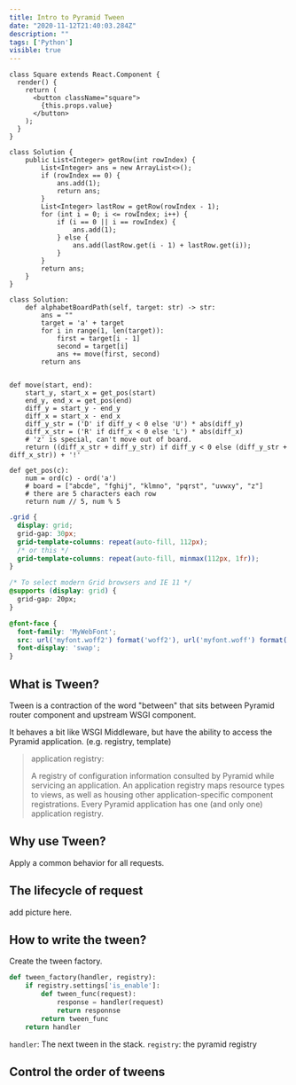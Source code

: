 ```yaml
---
title: Intro to Pyramid Tween 
date: "2020-11-12T21:40:03.284Z"
description: ""
tags: ['Python']
visible: true 
---
```

```jsx{5}
class Square extends React.Component {
  render() {
    return (
      <button className="square">
        {this.props.value}
      </button>
    );
  }
}
```

```java{1,4-6}
class Solution {
    public List<Integer> getRow(int rowIndex) {
        List<Integer> ans = new ArrayList<>(); 
        if (rowIndex == 0) {
            ans.add(1);
            return ans;
        }
        List<Integer> lastRow = getRow(rowIndex - 1);
        for (int i = 0; i <= rowIndex; i++) {
            if (i == 0 || i == rowIndex) {
                ans.add(1);
            } else {
                ans.add(lastRow.get(i - 1) + lastRow.get(i));
            }
        }
        return ans;
    }
}
```

```python{1,4-6}
class Solution:
    def alphabetBoardPath(self, target: str) -> str:
        ans = ""
        target = 'a' + target
        for i in range(1, len(target)):
            first = target[i - 1]
            second = target[i]
            ans += move(first, second)
        return ans
            
            
def move(start, end):
    start_y, start_x = get_pos(start)
    end_y, end_x = get_pos(end)
    diff_y = start_y - end_y
    diff_x = start_x - end_x
    diff_y_str = ('D' if diff_y < 0 else 'U') * abs(diff_y)
    diff_x_str = ('R' if diff_x < 0 else 'L') * abs(diff_x)
    # 'z' is special, can't move out of board.
    return ((diff_x_str + diff_y_str) if diff_y < 0 else (diff_y_str + diff_x_str)) + '!'
        
def get_pos(c):
    num = ord(c) - ord('a')
    # board = ["abcde", "fghij", "klmno", "pqrst", "uvwxy", "z"]
    # there are 5 characters each row
    return num // 5, num % 5
```

```css
.grid {
  display: grid;
  grid-gap: 30px;
  grid-template-columns: repeat(auto-fill, 112px);
  /* or this */
  grid-template-columns: repeat(auto-fill, minmax(112px, 1fr));
}

/* To select modern Grid browsers and IE 11 */
@supports (display: grid) {
  grid-gap: 20px;
}
```

```css
@font-face {
  font-family: 'MyWebFont';
  src: url('myfont.woff2') format('woff2'), url('myfont.woff') format('woff');
  font-display: 'swap';
}

```
## What is Tween?

Tween is a contraction of the word "between" that sits between Pyramid router component and upstream WSGI component. 

It behaves a bit like WSGI Middleware, but have the ability to access the Pyramid application. (e.g. registry, template)

> application registry: 
> 
> A registry of configuration information consulted by Pyramid while servicing an application. An application registry maps resource types to views, as well as housing other application-specific component registrations. Every Pyramid application has one (and only one) application registry.

## Why use Tween?
Apply a common behavior for all requests.

## The lifecycle of request
add picture here.

## How to write the tween?
Create the tween factory.

```python
def tween_factory(handler, registry):
    if registry.settings['is_enable']:
        def tween_func(request):
            response = handler(request)
            return responnse
        return tween_func
    return handler
```
`handler`: The next tween in the stack.
`registry`: the pyramid registry

## Control the order of tweens